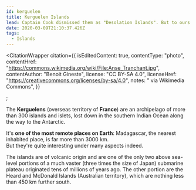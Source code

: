 ```yaml
---
id: kerguelen
title: Kerguelen Islands
lead: Captain Cook dismissed them as "Desolation Islands". But to ours eyes it’s too harsh a judgment.
date: 2020-03-09T21:10:37.426Z
tags:
  - Islands
---
```



<CitationWrapper
  citation={{
    isEditedContent: true,
    contentType: "photo",
    contentHref: "https://commons.wikimedia.org/wiki/File:Anse_Tranchant.jpg",
    contentAuthor: "Benoit Gineste",
    license: "CC BY-SA 4.0",
    licenseHref: "https://creativecommons.org/licenses/by-sa/4.0",
    notes: " via Wikimedia Commons",
  }}
>

  <ImageCaption
    section='kerguelen'
    imgName="Anse-Tranchant"
    description="Anse Tranchant"
  />
</CitationWrapper>
;

The **Kerguelens** (overseas territory of **France**) are an archipelago of more than 300 islands and islets, lost down in the southern Indian Ocean along the way to the Antarctic.

It's **one of the most remote places on Earth**: Madagascar, the nearest inhabited place, is far more than 3000 km.<br/>
But they're quite interesting under many aspects indeed.

The islands are of volcanic origin and are one of the only two above sea-level portions of a much vaster (three times the size of Japan) submarine plateau originated tens of millions of years ago.
The other portion are the Heard and McDonald Islands (Australian territory), which are nothing less than 450 km further south.
